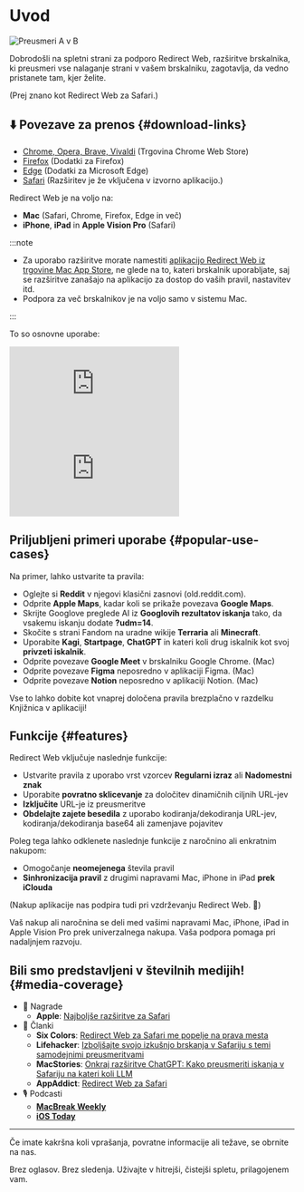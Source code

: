 
# Uvod

<div style={{display: "flex", flexDirection: "column", alignItems: "flex-start", marginBottom: "25px"}}>
  <img src={useBaseUrl("img/redirect-a-to-b.png")} style={{display: "block", minWidth: "360px", maxWidth: "500px", width: "100%", height: "auto", marginBottom: "25px"}} alt="Preusmeri A v B" />
  <ExtensionStoreLinks />
</div>

Dobrodošli na spletni strani za podporo Redirect Web, razširitve brskalnika, ki preusmeri vse nalaganje strani v vašem brskalniku, zagotavlja, da vedno pristanete tam, kjer želite. 

(Prej znano kot Redirect Web za Safari.)

## ⬇️ Povezave za prenos {#download-links}

- [Chrome, Opera, Brave, Vivaldi](https://chromewebstore.google.com/detail/ffglckbhfbfmdkefdmjbhpnffkcmlhdh) (Trgovina Chrome Web Store)
- [Firefox](https://addons.mozilla.org/firefox/addon/redirect-web/) (Dodatki za Firefox)
- [Edge](https://microsoftedge.microsoft.com/addons/detail/hmfkakfdccgdpgemaicfgngnmflefpga) (Dodatki za Microsoft Edge)
- [Safari](https://apps.apple.com/app/id1571283503) (Razširitev je že vključena v izvorno aplikacijo.)

Redirect Web je na voljo na:

- **Mac** (Safari, Chrome, Firefox, Edge in več)
- **iPhone**, **iPad** in **Apple Vision Pro** (Safari)

:::note

- Za uporabo razširitve morate namestiti [aplikacijo Redirect Web iz trgovine Mac App Store](https://apps.apple.com/app/id1571283503), ne glede na to, kateri brskalnik uporabljate, saj se razširitve zanašajo na aplikacijo za dostop do vaših pravil, nastavitev itd.
- Podpora za več brskalnikov je na voljo samo v sistemu Mac.

:::

To so osnovne uporabe:

<iframe style={{width:"100%", aspectRatio:"9/16", height:"auto", maxHeight:"60vh", maxWidth:"35vh"}} src="https://www.youtube.com/embed/NaQ5X-v-qJU" title="Predstavitveni video za iOS (YouTube)" frameborder="0" allow="accelerometer; autoplay; clipboard-write; encrypted-media; gyroscope; picture-in-picture; web-share" allowfullscreen></iframe>

<iframe style={{width:"100%", aspectRatio:"17/9", height:"auto", maxHeight:"100vh"}} src="https://www.youtube.com/embed/5eU89Gu73SQ" title="Predstavitveni video za macOS (YouTube)" frameborder="0" allow="accelerometer; autoplay; clipboard-write; encrypted-media; gyroscope; picture-in-picture; web-share" allowfullscreen></iframe>

## Priljubljeni primeri uporabe {#popular-use-cases}

Na primer, lahko ustvarite ta pravila:

- Oglejte si **Reddit** v njegovi klasični zasnovi (old.reddit.com).
- Odprite **Apple Maps**, kadar koli se prikaže povezava **Google Maps**.
- Skrijte Googlove preglede AI iz **Googlovih rezultatov iskanja** tako, da vsakemu iskanju dodate **?udm=14**.
- Skočite s strani Fandom na uradne wikije **Terraria** ali **Minecraft**.
- Uporabite **Kagi**, **Startpage**, **ChatGPT** in kateri koli drug iskalnik kot svoj **privzeti iskalnik**.
- Odprite povezave **Google Meet** v brskalniku Google Chrome. (Mac)
- Odprite povezave **Figma** neposredno v aplikaciji Figma. (Mac)
- Odprite povezave **Notion** neposredno v aplikaciji Notion. (Mac)

Vse to lahko dobite kot vnaprej določena pravila brezplačno v razdelku Knjižnica v aplikaciji!

## Funkcije {#features}

Redirect Web vključuje naslednje funkcije:

- Ustvarite pravila z uporabo vrst vzorcev **Regularni izraz** ali **Nadomestni znak**
- Uporabite **povratno sklicevanje** za določitev dinamičnih ciljnih URL-jev
- **Izključite** URL-je iz preusmeritve
- **Obdelajte zajete besedila** z uporabo kodiranja/dekodiranja URL-jev, kodiranja/dekodiranja base64 ali zamenjave pojavitev

Poleg tega lahko odklenete naslednje funkcije z naročnino ali enkratnim nakupom:

- Omogočanje **neomejenega** števila pravil
- **Sinhronizacija pravil** z drugimi napravami Mac, iPhone in iPad **prek iClouda**

(Nakup aplikacije nas podpira tudi pri vzdrževanju Redirect Web. 🙏)

Vaš nakup ali naročnina se deli med vašimi napravami Mac, iPhone, iPad in Apple Vision Pro prek univerzalnega nakupa. Vaša podpora pomaga pri nadaljnjem razvoju.


## Bili smo predstavljeni v številnih medijih! {#media-coverage}

* 🏅 Nagrade
    * **Apple**: [Najboljše razširitve za Safari](https://apps.apple.com/us/story/id1377753262)
* 📰 Članki
    * **Six Colors**: [Redirect Web za Safari me popelje na prava mesta](https://sixcolors.com/post/2022/11/redirect-web-for-safari-takes-me-to-the-right-places/)
    * **Lifehacker**: [Izboljšajte svojo izkušnjo brskanja v Safariju s temi samodejnimi preusmeritvami](https://lifehacker.com/improve-your-safari-browsing-experience-with-these-auto-1849812013)
    * **MacStories**: [Onkraj razširitve ChatGPT: Kako preusmeriti iskanja v Safariju na kateri koli LLM](https://www.macstories.net/tutorials/beyond-chatgpts-extension-how-to-redirect-safari-searches-to-any-llm/)
    * **AppAddict**: [Redirect Web za Safari](https://appaddict.app/post/redirect-web-for-safari)
* 🎙️ Podcasti
    * [**MacBreak Weekly**](https://youtu.be/I251K3L2s88?t=7427)
    * [**iOS Today**](https://youtu.be/cWkwH84b6M4?t=636)

---

Če imate kakršna koli vprašanja, povratne informacije ali težave, se obrnite na nas.

Brez oglasov. Brez sledenja. Uživajte v hitrejši, čistejši spletu, prilagojenem vam.
